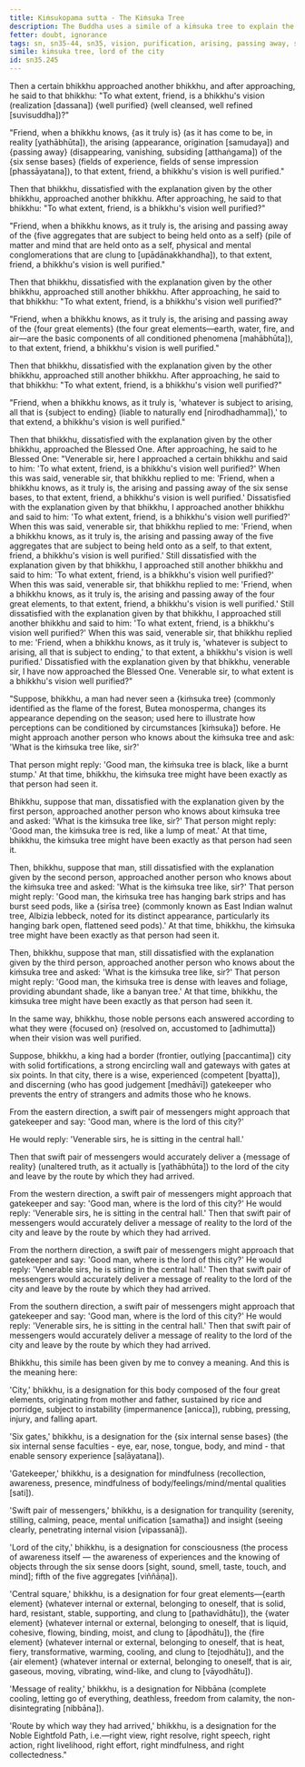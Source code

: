 ```yaml
---
title: Kiṁsukopama sutta - The Kiṁsuka Tree
description: The Buddha uses a simile of a kiṁsuka tree to explain the different perspectives of the bhikkhus on the purification of vision. He then shares a simile of a lord of the city to share the importance of the Noble Eightfold Path.
fetter: doubt, ignorance
tags: sn, sn35-44, sn35, vision, purification, arising, passing away, six sense bases, five aggregates, four great elements, earth, water, fire, air, cessation, ending, perception, consciousness, noble eightfold path, Nibbāna, mindfulness, tranquility, insight, simile
simile: kiṁsuka tree, lord of the city
id: sn35.245
---
```


Then a certain bhikkhu approached another bhikkhu, and after approaching, he said to that bhikkhu: "To what extent, friend, is a bhikkhu's vision (realization [dassana]) \{well purified} (well cleansed, well refined [suvisuddha])?"

"Friend, when a bhikkhu knows, \{as it truly is} (as it has come to be, in reality [yathābhūta]), the arising (appearance, origination [samudaya]) and \{passing away} (disappearing, vanishing, subsiding [atthaṅgama]) of the \{six sense bases} (fields of experience, fields of sense impression [phassāyatana]), to that extent, friend, a bhikkhu's vision is well purified."

Then that bhikkhu, dissatisfied with the explanation given by the other bhikkhu, approached another bhikkhu. After approaching, he said to that bhikkhu: "To what extent, friend, is a bhikkhu's vision well purified?"

"Friend, when a bhikkhu knows, as it truly is, the arising and passing away of the \{five aggregates that are subject to being held onto as a self} (pile of matter and mind that are held onto as a self, physical and mental conglomerations that are clung to [upādānakkhandha]), to that extent, friend, a bhikkhu's vision is well purified."

Then that bhikkhu, dissatisfied with the explanation given by the other bhikkhu, approached still another bhikkhu. After approaching, he said to that bhikkhu: "To what extent, friend, is a bhikkhu's vision well purified?"

"Friend, when a bhikkhu knows, as it truly is, the arising and passing away of the \{four great elements} (the four great elements—earth, water, fire, and air—are the basic components of all conditioned phenomena [mahābhūta]), to that extent, friend, a bhikkhu's vision is well purified."

Then that bhikkhu, dissatisfied with the explanation given by the other bhikkhu, approached still another bhikkhu. After approaching, he said to that bhikkhu: "To what extent, friend, is a bhikkhu's vision well purified?"

"Friend, when a bhikkhu knows, as it truly is, 'whatever is subject to arising, all that is \{subject to ending} (liable to naturally end [nirodhadhamma]),' to that extend, a bhikkhu's vision is well purified."

Then that bhikkhu, dissatisfied with the explanation given by the other bhikkhu, approached the Blessed One. After approaching, he said to he Blessed One: "Venerable sir, here I approached a certain bhikkhu and said to him: 'To what extent, friend, is a bhikkhu's vision well purified?' When this was said, venerable sir, that bhikkhu replied to me: 'Friend, when a bhikkhu knows, as it truly is, the arising and passing away of the six sense bases, to that extent, friend, a bhikkhu's vision is well purified.' Dissatisfied with the explanation given by that bhikkhu, I approached another bhikkhu and said to him: 'To what extent, friend, is a bhikkhu's vision well purified?' When this was said, venerable sir, that bhikkhu replied to me: 'Friend, when a bhikkhu knows, as it truly is, the arising and passing away of the five aggregates that are subject to being held onto as a self, to that extent, friend, a bhikkhu's vision is well purified.' Still dissatisfied with the explanation given by that bhikkhu, I approached still another bhikkhu and said to him: 'To what extent, friend, is a bhikkhu's vision well purified?' When this was said, venerable sir, that bhikkhu replied to me: 'Friend, when a bhikkhu knows, as it truly is, the arising and passing away of the four great elements, to that extent, friend, a bhikkhu's vision is well purified.' Still dissatisfied with the explanation given by that bhikkhu, I approached still another bhikkhu and said to him: 'To what extent, friend, is a bhikkhu's vision well purified?' When this was said, venerable sir, that bhikkhu replied to me: 'Friend, when a bhikkhu knows, as it truly is, 'whatever is subject to arising, all that is subject to ending,' to that extent, a bhikkhu's vision is well purified.' Dissatisfied with the explanation given by that bhikkhu, venerable sir, I have now approached the Blessed One. Venerable sir, to what extent is a bhikkhu's vision well purified?"

"Suppose, bhikkhu, a man had never seen a \{kiṁsuka tree} (commonly identified as the flame of the forest, Butea monosperma, changes its appearance depending on the season; used here to illustrate how perceptions can be conditioned by circumstances [kiṁsuka]) before. He might approach another person who knows about the kiṁsuka tree and ask: 'What is the kiṁsuka tree like, sir?'

That person might reply: 'Good man, the kiṁsuka tree is black, like a burnt stump.' At that time, bhikkhu, the kiṁsuka tree might have been exactly as that person had seen it.

Bhikkhu, suppose that man, dissatisfied with the explanation given by the first person, approached another person who knows about kiṁsuka tree and asked: 'What is the kiṁsuka tree like, sir?' That person might reply: 'Good man, the kiṁsuka tree is red, like a lump of meat.' At that time, bhikkhu, the kiṁsuka tree might have been exactly as that person had seen it.

Then, bhikkhu, suppose that man, still dissatisfied with the explanation given by the second person, approached another person who knows about the kiṁsuka tree and asked: 'What is the kiṁsuka tree like, sir?' That person might reply: 'Good man, the kiṁsuka tree has hanging bark strips and has burst seed pods, like a \{sirīsa tree} (commonly known as East Indian walnut tree, Albizia lebbeck, noted for its distinct appearance, particularly its hanging bark open, flattened seed pods).' At that time, bhikkhu, the kiṁsuka tree might have been exactly as that person had seen it.

Then, bhikkhu, suppose that man, still dissatisfied with the explanation given by the third person, approached another person who knows about the kiṁsuka tree and asked: 'What is the kiṁsuka tree like, sir?' That person might reply: 'Good man, the kiṁsuka tree is dense with leaves and foliage, providing abundant shade, like a banyan tree.' At that time, bhikkhu, the kiṁsuka tree might have been exactly as that person had seen it.

In the same way, bhikkhu, those noble persons each answered according to what they were \{focused on} (resolved on, accustomed to [adhimutta]) when their vision was well purified.

Suppose, bhikkhu, a king had a border (frontier, outlying [paccantima]) city with solid fortifications, a strong encircling wall and gateways with gates at six points. In that city, there is a wise, experienced (competent [byatta]), and discerning (who has good judgement [medhāvī]) gatekeeper who prevents the entry of strangers and admits those who he knows.

From the eastern direction, a swift pair of messengers might approach that gatekeeper and say: 'Good man, where is the lord of this city?'

He would reply: 'Venerable sirs, he is sitting in the central hall.'

Then that swift pair of messengers would accurately deliver a \{message of reality} (unaltered truth, as it actually is [yathābhūta]) to the lord of the city and leave by the route by which they had arrived.

From the western direction, a swift pair of messengers might approach that gatekeeper and say: 'Good man, where is the lord of this city?' He would reply: 'Venerable sirs, he is sitting in the central hall.' Then that swift pair of messengers would accurately deliver a message of reality to the lord of the city and leave by the route by which they had arrived.

From the northern direction, a swift pair of messengers might approach that gatekeeper and say: 'Good man, where is the lord of this city?' He would reply: 'Venerable sirs, he is sitting in the central hall.' Then that swift pair of messengers would accurately deliver a message of reality to the lord of the city and leave by the route by which they had arrived.

From the southern direction, a swift pair of messengers might approach that gatekeeper and say: 'Good man, where is the lord of this city?' He would reply: 'Venerable sirs, he is sitting in the central hall.' Then that swift pair of messengers would accurately deliver a message of reality to the lord of the city and leave by the route by which they had arrived.

Bhikkhu, this simile has been given by me to convey a meaning. And this is the meaning here:

'City,' bhikkhu, is a designation for this body composed of the four great elements, originating from mother and father, sustained by rice and porridge, subject to instability (impermanence [anicca]), rubbing, pressing, injury, and falling apart.

'Six gates,' bhikkhu, is a designation for the \{six internal sense bases} (the six internal sense faculties - eye, ear, nose, tongue, body, and mind - that enable sensory experience [saḷāyatana]).

'Gatekeeper,' bhikkhu, is a designation for mindfulness (recollection, awareness, presence, mindfulness of body/feelings/mind/mental qualities [sati]).

'Swift pair of messengers,' bhikkhu, is a designation for tranquility (serenity, stilling, calming, peace, mental unification [samatha]) and insight (seeing clearly, penetrating internal vision [vipassanā]).

'Lord of the city,' bhikkhu, is a designation for consciousness (the process of awareness itself — the awareness of experiences and the knowing of objects through the six sense doors [sight, sound, smell, taste, touch, and mind]; fifth of the five aggregates [viññāṇa]).

'Central square,' bhikkhu, is a designation for four great elements—\{earth element} (whatever internal or external, belonging to oneself, that is solid, hard, resistant, stable, supporting, and clung to [pathavīdhātu]), the \{water element} (whatever internal or external, belonging to oneself, that is liquid, cohesive, flowing, binding, moist, and clung to [āpodhātu]), the \{fire element} (whatever internal or external, belonging to oneself, that is heat, fiery, transformative, warming, cooling, and clung to [tejodhātu]), and the \{air element} (whatever internal or external, belonging to oneself, that is air, gaseous, moving, vibrating, wind-like, and clung to [vāyodhātu]).

'Message of reality,' bhikkhu, is a designation for Nibbāna (complete cooling, letting go of everything, deathless, freedom from calamity, the non-disintegrating [nibbāna]).

'Route by which way they had arrived,' bhikkhu, is a designation for the Noble Eightfold Path, i.e.—right view, right resolve, right speech, right action, right livelihood, right effort, right mindfulness, and right collectedness."